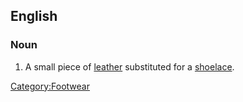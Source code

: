 ==English==
===Noun===
{{en-noun}}

# A small piece of [[leather]] substituted for a [[shoelace]].

[[Category:Footwear]]